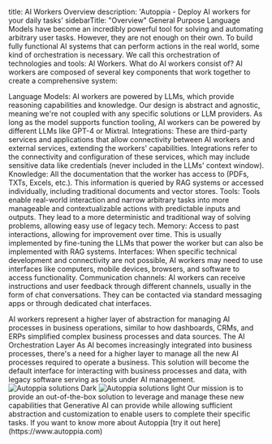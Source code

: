 title: AI Workers Overview
description: 'Autoppia - Deploy AI workers for your daily tasks'
sidebarTitle: "Overview"
General Purpose Language Models have become an incredibly powerful tool for solving and automating arbitrary user tasks. However, they are not enough on their own. To build fully functional AI systems that can perform actions in the real world, some kind of orchestration is necessary. We call this orchestration of technologies and tools: AI Workers.
What do AI workers consist of?
AI workers are composed of several key components that work together to create a comprehensive system:

Language Models: AI workers are powered by LLMs, which provide reasoning capabilities and knowledge. Our design is abstract and agnostic, meaning we're not coupled with any specific solutions or LLM providers. As long as the model supports function tooling, AI workers can be powered by different LLMs like GPT-4 or Mixtral.
Integrations: These are third-party services and applications that allow connectivity between AI workers and external services, extending the workers' capabilities. Integrations refer to the connectivity and configuration of these services, which may include sensitive data like credentials (never included in the LLMs' context window).
Knowledge: All the documentation that the worker has access to (PDFs, TXTs, Excels, etc.). This information is queried by RAG systems or accessed individually, including traditional documents and vector stores.
Tools: Tools enable real-world interaction and narrow arbitrary tasks into more manageable and contextualizable actions with predictable inputs and outputs. They lead to a more deterministic and traditional way of solving problems, allowing easy use of legacy tech.
Memory: Access to past interactions, allowing for improvement over time. This is usually implemented by fine-tuning the LLMs that power the worker but can also be implemented with RAG systems.
Interfaces: When specific technical development and connectivity are not possible, AI workers may need to use interfaces like computers, mobile devices, browsers, and software to access functionality.
Communication channels: AI workers can receive instructions and user feedback through different channels, usually in the form of chat conversations. They can be contacted via standard messaging apps or through dedicated chat interfaces.

<Tip>
AI workers represent a higher layer of abstraction for managing AI processes in business operations, similar to how dashboards, CRMs, and ERPs simplified complex business processes and data sources.
</Tip>
The AI Orchestration Layer
As AI becomes increasingly integrated into business processes, there's a need for a higher layer to manage all the new AI processes required to operate a business. This solution will become the default interface for interacting with business processes and data, with legacy software serving as tools under AI management.
<Frame>
<img className="hidden dark:block" src="/images/ecosystem.jpeg" alt="Autoppia solutions Dark" />
</Frame>
<Frame>
<img className="block dark:hidden" src="/images/ecosystem.jpeg" alt="Autoppia solutions light" />
</Frame>
Our mission is to provide an out-of-the-box solution to leverage and manage these new capabilities that Generative AI can provide while allowing sufficient abstraction and customization to enable users to complete their specific tasks.
<Note>
If you want to know more about Autoppia [try it out here](https://www.autoppia.com)
</Note>